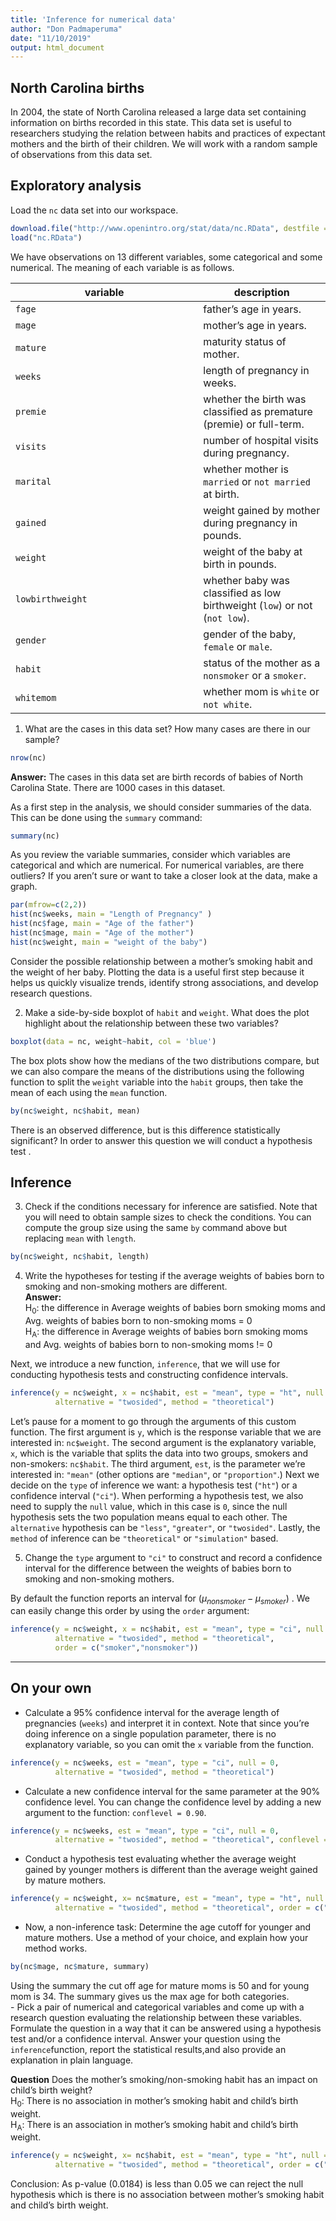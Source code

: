---
title: 'Inference for numerical data'
author: "Don Padmaperuma"
date: "11/10/2019"
output: html_document
---

## North Carolina births

In 2004, the state of North Carolina released a large data set containing 
information on births recorded in this state. This data set is useful to 
researchers studying the relation between habits and practices of expectant 
mothers and the birth of their children. We will work with a random sample of 
observations from this data set.

## Exploratory analysis

Load the `nc` data set into our workspace.

```{r load-data, eval=TRUE}
download.file("http://www.openintro.org/stat/data/nc.RData", destfile = "nc.RData")
load("nc.RData")
```

We have observations on 13 different variables, some categorical and some 
numerical. The meaning of each variable is as follows.

variable         | description
---------------- | -----------
`fage`           | father's age in years.
`mage`           | mother's age in years.
`mature`         | maturity status of mother.
`weeks`          | length of pregnancy in weeks.
`premie`         | whether the birth was classified as premature (premie) or full-term.
`visits`         | number of hospital visits during pregnancy.
`marital`        | whether mother is `married` or `not married` at birth.
`gained`         | weight gained by mother during pregnancy in pounds.
`weight`         | weight of the baby at birth in pounds.
`lowbirthweight` | whether baby was classified as low birthweight (`low`) or not (`not low`).
`gender`         | gender of the baby, `female` or `male`.
`habit`          | status of the mother as a `nonsmoker` or a `smoker`.
`whitemom`       | whether mom is `white` or `not white`.

1.  What are the cases in this data set? How many cases are there in our sample?

```{r}
nrow(nc)
```
**Answer:** The cases in this data set are birth records of babies of North Carolina State. There are 1000 cases in this dataset.  

As a first step in the analysis, we should consider summaries of the data. This
can be done using the `summary` command:

```{r summary, eval=TRUE}
summary(nc)
```

As you review the variable summaries, consider which variables are categorical 
and which are numerical. For numerical variables, are there outliers? If you 
aren't sure or want to take a closer look at the data, make a graph.

```{r}
par(mfrow=c(2,2))
hist(nc$weeks, main = "Length of Pregnancy" )
hist(nc$fage, main = "Age of the father")
hist(nc$mage, main = "Age of the mother")
hist(nc$weight, main = "weight of the baby")
```

Consider the possible relationship between a mother's smoking habit and the 
weight of her baby. Plotting the data is a useful first step because it helps 
us quickly visualize trends, identify strong associations, and develop research
questions.

2.  Make a side-by-side boxplot of `habit` and `weight`. What does the plot 
highlight about the relationship between these two variables?  
```{r}
boxplot(data = nc, weight~habit, col = 'blue')
```

The box plots show how the medians of the two distributions compare, but we can
also compare the means of the distributions using the following function to 
split the `weight` variable into the `habit` groups, then take the mean of each
using the `mean` function.

```{r by-means, eval=TRUE}
by(nc$weight, nc$habit, mean)
```

There is an observed difference, but is this difference statistically 
significant? In order to answer this question we will conduct a hypothesis test
.

## Inference

3.  Check if the conditions necessary for inference are satisfied. Note that 
you will need to obtain sample sizes to check the conditions. You can compute 
the group size using the same `by` command above but replacing `mean` with 
`length`.  

```{r}
by(nc$weight, nc$habit, length)
```

4.  Write the hypotheses for testing if the average weights of babies born to 
smoking and non-smoking mothers are different.  
**Answer:**   
H~0~: the difference in Average weights of babies born smoking moms and Avg. weights of babies born to non-smoking moms = 0  
H~A~: the difference in Average weights of babies born smoking moms and Avg. weights of babies born to non-smoking moms != 0    

Next, we introduce a new function, `inference`, that we will use for conducting
hypothesis tests and constructing confidence intervals. 

```{r inf-weight-habit-ht, eval=TRUE, tidy=FALSE}
inference(y = nc$weight, x = nc$habit, est = "mean", type = "ht", null = 0, 
          alternative = "twosided", method = "theoretical")
```

Let's pause for a moment to go through the arguments of this custom function. 
The first argument is `y`, which is the response variable that we are 
interested in: `nc$weight`. The second argument is the explanatory variable, 
`x`, which is the variable that splits the data into two groups, smokers and 
non-smokers: `nc$habit`. The third argument, `est`, is the parameter we're 
interested in: `"mean"` (other options are `"median"`, or `"proportion"`.) Next
we decide on the `type` of inference we want: a hypothesis test (`"ht"`) or a 
confidence interval (`"ci"`). When performing a hypothesis test, we also need 
to supply the `null` value, which in this case is `0`, since the null 
hypothesis sets the two population means equal to each other. The `alternative`
hypothesis can be `"less"`, `"greater"`, or `"twosided"`. Lastly, the `method` 
of inference can be `"theoretical"` or `"simulation"` based.

5.  Change the `type` argument to `"ci"` to construct and record a confidence 
interval for the difference between the weights of babies born to smoking and 
non-smoking mothers.  

By default the function reports an interval for ($\mu_{nonsmoker} - \mu_{smoker}$)
. We can easily change this order by using the `order` argument:

```{r inf-weight-habit-ci, eval=TRUE, tidy=FALSE}
inference(y = nc$weight, x = nc$habit, est = "mean", type = "ci", null = 0, 
          alternative = "twosided", method = "theoretical", 
          order = c("smoker","nonsmoker"))
```

* * *

## On your own

-   Calculate a 95% confidence interval for the average length of pregnancies 
(`weeks`) and interpret it in context. Note that since you're doing inference 
on a single population parameter, there is no explanatory variable, so you can 
omit the `x` variable from the function.  

```{r}
inference(y = nc$weeks, est = "mean", type = "ci", null = 0, 
          alternative = "twosided", method = "theoretical")
```


-   Calculate a new confidence interval for the same parameter at the 90% 
confidence level. You can change the confidence level by adding a new argument 
to the function: `conflevel = 0.90`.  

```{r}
inference(y = nc$weeks, est = "mean", type = "ci", null = 0, 
          alternative = "twosided", method = "theoretical", conflevel = 0.90)
```

-   Conduct a hypothesis test evaluating whether the average weight gained by 
younger mothers is different than the average weight gained by mature mothers.  

```{r}
inference(y = nc$weight, x= nc$mature, est = "mean", type = "ht", null = 0, 
          alternative = "twosided", method = "theoretical", order = c("younger mom", "mature mom"))
```

-   Now, a non-inference task: Determine the age cutoff for younger and mature 
mothers. Use a method of your choice, and explain how your method works.  

```{r}
by(nc$mage, nc$mature, summary)
```
Using the summary the cut off age for mature moms is 50 and for young mom is 34. The summary gives us the max age for both categories.  
-   Pick a pair of numerical and categorical variables and come up with a 
research question evaluating the relationship between these variables. 
Formulate the question in a way that it can be answered using a hypothesis test
and/or a confidence interval. Answer your question using the `inference`function, report the statistical results,and also provide an explanation in plain language.  

**Question** Does the mother's smoking/non-smoking habit has an impact on child's birth weight?  
H~0~: There is no association in mother's smoking habit and child's birth weight.  
H~A~: There is an association in mother's smoking habit and child's birth weight.   


```{r}
inference(y = nc$weight, x= nc$habit, est = "mean", type = "ht", null = 0, 
          alternative = "twosided", method = "theoretical", order = c("smoker", "nonsmoker"))
```

Conclusion: As p-value (0.0184) is less than 0.05 we can reject the null hypothesis which is there is no association between mother's smoking habit and child's birth weight.     





